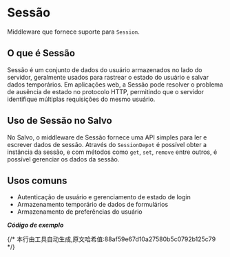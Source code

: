# Sessão


Middleware que fornece suporte para `Session`.

## O que é Sessão

Sessão é um conjunto de dados do usuário armazenados no lado do servidor, geralmente usados para rastrear o estado do usuário e salvar dados temporários. Em aplicações web, a Sessão pode resolver o problema de ausência de estado no protocolo HTTP, permitindo que o servidor identifique múltiplas requisições do mesmo usuário.

## Uso de Sessão no Salvo

No Salvo, o middleware de Sessão fornece uma API simples para ler e escrever dados de sessão. Através do `SessionDepot` é possível obter a instância da sessão, e com métodos como `get`, `set`, `remove` entre outros, é possível gerenciar os dados da sessão.

## Usos comuns

- Autenticação de usuário e gerenciamento de estado de login
- Armazenamento temporário de dados de formulários
- Armazenamento de preferências do usuário

_**Código de exemplo**_ 

<Tabs>
<Tab label="main.rs">
<SessionLoginMainCode/>
</Tab>
<Tab label="Cargo.toml">
<SessionLoginCargoCode/>
</Tab>
</Tabs>
{/* 本行由工具自动生成,原文哈希值:88af59e67d10a27580b5c0792b125c79 */}